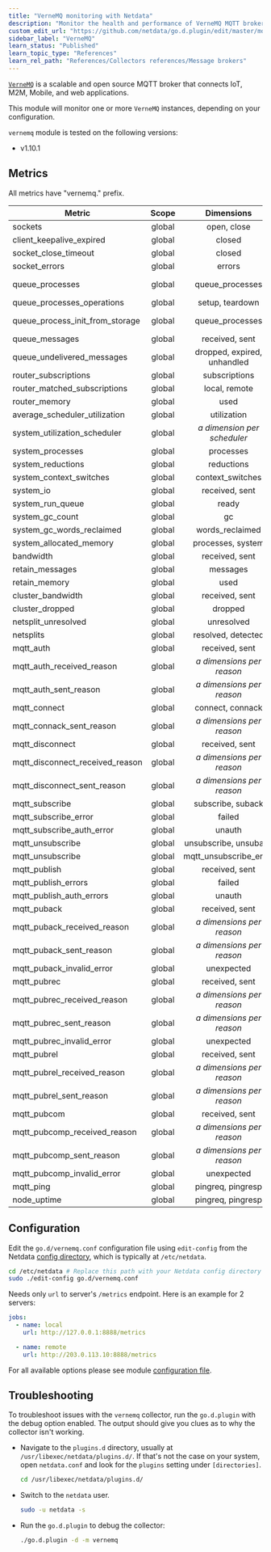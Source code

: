 ```yaml
---
title: "VerneMQ monitoring with Netdata"
description: "Monitor the health and performance of VerneMQ MQTT brokers with zero configuration, per-second metric granularity, and interactive visualizations."
custom_edit_url: "https://github.com/netdata/go.d.plugin/edit/master/modules/vernemq/README.md"
sidebar_label: "VerneMQ"
learn_status: "Published"
learn_topic_type: "References"
learn_rel_path: "References/Collectors references/Message brokers"
---
```



[`VerneMQ`](https://vernemq.com/) is a scalable and open source MQTT broker that connects IoT, M2M, Mobile, and web
applications.

This module will monitor one or more `VerneMQ` instances, depending on your configuration.

`vernemq` module is tested on the following versions:

- v1.10.1

## Metrics

All metrics have "vernemq." prefix.

| Metric                          | Scope  |            Dimensions            |       Units       |
|---------------------------------|:------:|:--------------------------------:|:-----------------:|
| sockets                         | global |           open, close            |     events/s      |
| client_keepalive_expired        | global |              closed              |     sockets/s     |
| socket_close_timeout            | global |              closed              |     sockets/s     |
| socket_errors                   | global |              errors              |     errors/s      |
| queue_processes                 | global |         queue_processes          |  queue processes  |
| queue_processes_operations      | global |         setup, teardown          |     events/s      |
| queue_process_init_from_storage | global |         queue_processes          | queue processes/s |
| queue_messages                  | global |          received, sent          |    messages/s     |
| queue_undelivered_messages      | global |   dropped, expired, unhandled    |    messages/s     |
| router_subscriptions            | global |          subscriptions           |   subscriptions   |
| router_matched_subscriptions    | global |          local, remote           |  subscriptions/s  |
| router_memory                   | global |               used               |        KiB        |
| average_scheduler_utilization   | global |           utilization            |    percentage     |
| system_utilization_scheduler    | global | <i>a dimension per scheduler</i> |    percentage     |
| system_processes                | global |            processes             |     processes     |
| system_reductions               | global |            reductions            |       ops/s       |
| system_context_switches         | global |         context_switches         |       ops/s       |
| system_io                       | global |          received, sent          |    kilobits/s     |
| system_run_queue                | global |              ready               |     processes     |
| system_gc_count                 | global |                gc                |       ops/s       |
| system_gc_words_reclaimed       | global |         words_reclaimed          |       ops/s       |
| system_allocated_memory         | global |        processes, system         |        KiB        |
| bandwidth                       | global |          received, sent          |    kilobits/s     |
| retain_messages                 | global |             messages             |     messages      |
| retain_memory                   | global |               used               |        KiB        |
| cluster_bandwidth               | global |          received, sent          |    kilobits/s     |
| cluster_dropped                 | global |             dropped              |    kilobits/s     |
| netsplit_unresolved             | global |            unresolved            |     netsplits     |
| netsplits                       | global |        resolved, detected        |    netsplits/s    |
| mqtt_auth                       | global |          received, sent          |     packets/s     |
| mqtt_auth_received_reason       | global |  <i>a dimensions per reason</i>  |     packets/s     |
| mqtt_auth_sent_reason           | global |  <i>a dimensions per reason</i>  |     packets/s     |
| mqtt_connect                    | global |         connect, connack         |     packets/s     |
| mqtt_connack_sent_reason        | global |  <i>a dimensions per reason</i>  |     packets/s     |
| mqtt_disconnect                 | global |          received, sent          |     packets/s     |
| mqtt_disconnect_received_reason | global |  <i>a dimensions per reason</i>  |     packets/s     |
| mqtt_disconnect_sent_reason     | global |  <i>a dimensions per reason</i>  |     packets/s     |
| mqtt_subscribe                  | global |        subscribe, suback         |     packets/s     |
| mqtt_subscribe_error            | global |              failed              |       ops/s       |
| mqtt_subscribe_auth_error       | global |              unauth              |    attempts/s     |
| mqtt_unsubscribe                | global |      unsubscribe, unsuback       |     packets/s     |
| mqtt_unsubscribe                | global |      mqtt_unsubscribe_error      |       ops/s       |
| mqtt_publish                    | global |          received, sent          |     packets/s     |
| mqtt_publish_errors             | global |              failed              |       ops/s       |
| mqtt_publish_auth_errors        | global |              unauth              |    attempts/s     |
| mqtt_puback                     | global |          received, sent          |     packets/s     |
| mqtt_puback_received_reason     | global |  <i>a dimensions per reason</i>  |     packets/s     |
| mqtt_puback_sent_reason         | global |  <i>a dimensions per reason</i>  |     packets/s     |
| mqtt_puback_invalid_error       | global |            unexpected            |    messages/s     |
| mqtt_pubrec                     | global |          received, sent          |     packets/s     |
| mqtt_pubrec_received_reason     | global |  <i>a dimensions per reason</i>  |     packets/s     |
| mqtt_pubrec_sent_reason         | global |  <i>a dimensions per reason</i>  |     packets/s     |
| mqtt_pubrec_invalid_error       | global |            unexpected            |    messages/s     |
| mqtt_pubrel                     | global |          received, sent          |     packets/s     |
| mqtt_pubrel_received_reason     | global |  <i>a dimensions per reason</i>  |     packets/s     |
| mqtt_pubrel_sent_reason         | global |  <i>a dimensions per reason</i>  |     packets/s     |
| mqtt_pubcom                     | global |          received, sent          |     packets/s     |
| mqtt_pubcomp_received_reason    | global |  <i>a dimensions per reason</i>  |     packets/s     |
| mqtt_pubcomp_sent_reason        | global |  <i>a dimensions per reason</i>  |     packets/s     |
| mqtt_pubcomp_invalid_error      | global |            unexpected            |    messages/s     |
| mqtt_ping                       | global |        pingreq, pingresp         |     packets/s     |
| node_uptime                     | global |        pingreq, pingresp         |     packets/s     |

## Configuration

Edit the `go.d/vernemq.conf` configuration file using `edit-config` from the
Netdata [config directory](https://learn.netdata.cloud/docs/configure/nodes), which is typically at `/etc/netdata`.

```bash
cd /etc/netdata # Replace this path with your Netdata config directory
sudo ./edit-config go.d/vernemq.conf
```

Needs only `url` to server's `/metrics` endpoint. Here is an example for 2 servers:

```yaml
jobs:
  - name: local
    url: http://127.0.0.1:8888/metrics

  - name: remote
    url: http://203.0.113.10:8888/metrics
```

For all available options please see
module [configuration file](https://github.com/netdata/go.d.plugin/blob/master/config/go.d/vernemq.conf).

## Troubleshooting

To troubleshoot issues with the `vernemq` collector, run the `go.d.plugin` with the debug option enabled. The output
should give you clues as to why the collector isn't working.

- Navigate to the `plugins.d` directory, usually at `/usr/libexec/netdata/plugins.d/`. If that's not the case on
  your system, open `netdata.conf` and look for the `plugins` setting under `[directories]`.

  ```bash
  cd /usr/libexec/netdata/plugins.d/
  ```

- Switch to the `netdata` user.

  ```bash
  sudo -u netdata -s
  ```

- Run the `go.d.plugin` to debug the collector:

  ```bash
  ./go.d.plugin -d -m vernemq
  ```
